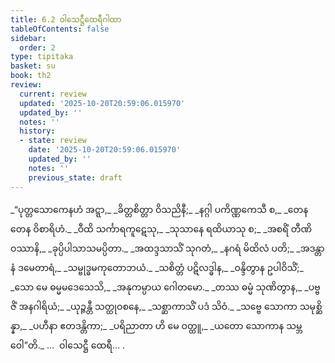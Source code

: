 ```yaml
---
title: 6.2 ဝါသေဋ္ဌီထေရီဂါထာ
tableOfContents: false
sidebar:
  order: 2
type: tipitaka
basket: su
book: th2
review:
  current: review
  updated: '2025-10-20T20:59:06.015970'
  updated_by: ''
  notes: ''
  history:
  - state: review
    date: '2025-10-20T20:59:06.015970'
    updated_by: ''
    notes: ''
    previous_state: draft
---
```



<DynamicBreadcrumb />


<ReviewStatus review={frontmatter.review} showDetails={true} />

<HypothesisAnnotation frontmatter={frontmatter} />

<Division number="133" book="th2" e="ch" v="19" p="394">

<Paragraph number="189" type="verses" book="th2">
_“ပုတ္တသောကေနဟံ အဋ္ဋာ,_  
_ခိတ္တစိတ္တာ ဝိသညိနီ;_  
_နဂ္ဂါ ပကိဏ္ဏကေသီ စ,_  
_တေန တေန ဝိစာရိဟံ._  

</Paragraph>

</Division>
<Division number="134" book="th2" e="ch" v="19" p="394">

<Paragraph number="190" type="verses" book="th2">
_ဝီထိ သင်္ကာရကူဋေသု,_  
_သုသာနေ ရထိယာသု စ;_  
_အစရိံ တီဏိ ဝဿာနိ,_  
_ခုပ္ပိပါသာသမပ္ပိတာ._  

</Paragraph>

</Division>
<Division number="135" book="th2" e="ch" v="19" p="394">

<Paragraph number="191" type="verses" book="th2">
_အထဒ္ဒသာသိံ သုဂတံ,_  
_နဂရံ မိထိလံ ပတိ;_  
_အဒန္တာနံ ဒမေတာရံ,_  
_သမ္ဗုဒ္ဓမကုတောဘယံ._  

</Paragraph>

</Division>
<Division number="136" book="th2" e="ch" v="19" p="394">

<Paragraph number="192" type="verses" book="th2">
_သစိတ္တံ ပဋိလဒ္ဓါန,_  
_ဝန္ဒိတွာန ဥပါဝိသိံ;_  
_သော မေ ဓမ္မမဒေသေသိ,_  
_အနုကမ္ပာယ ဂေါတမော._  

</Paragraph>

</Division>
<Division number="137" book="th2" e="ch" v="19" p="395">

<Paragraph number="193" type="verses" book="th2">
_တဿ ဓမ္မံ သုဏိတွာန,_  
_ပဗ္ဗဇိံ အနဂါရိယံ;_  
_ယုဉ္ဇန္တီ သတ္ထုဝစနေ,_  
_သစ္ဆာကာသိံ ပဒံ သိဝံ._  

</Paragraph>

</Division>
<Division number="138" book="th2" e="ch" v="19" p="395">

<Paragraph number="194" type="verses" book="th2">
_သဗ္ဗေ သောကာ သမုစ္ဆိန္နာ,_  
_ပဟီနာ ဧတဒန္တိကာ;_  
_ပရိညာတာ ဟိ မေ ဝတ္ထူ,_  
_ယတော သောကာန သမ္ဘဝေါ”တိ._  


</Paragraph>
</Division>

<Paragraph number="195" type="center" book="th2">
…  ဝါသေဋ္ဌီ ထေရီ… .
</Paragraph>